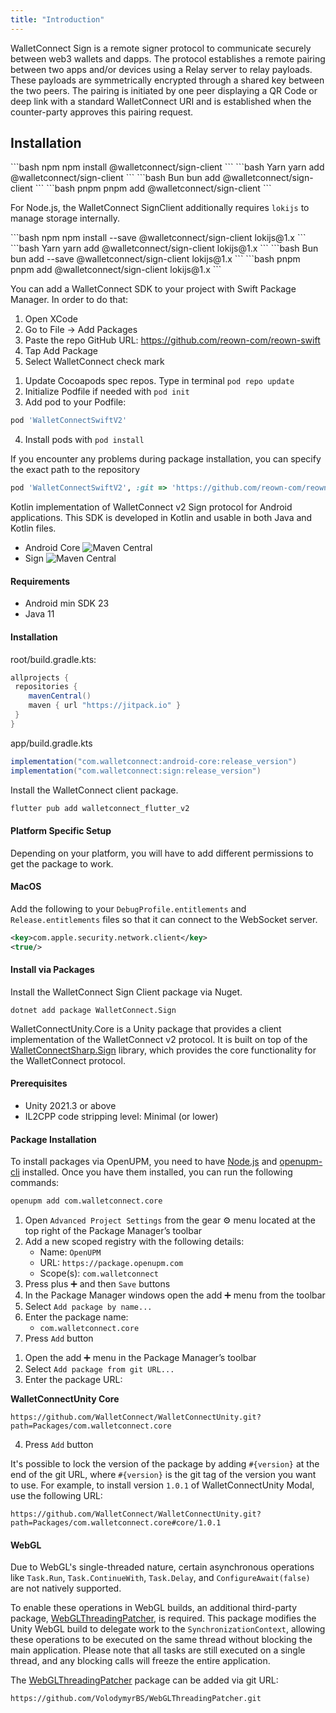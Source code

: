 ```yaml
---
title: "Introduction"
---
```



WalletConnect Sign is a remote signer protocol to communicate securely between web3 wallets and dapps. The protocol establishes a remote pairing between two apps and/or devices using a Relay server to relay payloads. These payloads are symmetrically encrypted through a shared key between the two peers. The pairing is initiated by one peer displaying a QR Code or deep link with a standard WalletConnect URI and is established when the counter-party approves this pairing request.

<CloudBanner />

## Installation

<Tabs>

<Tab title="Web">

<CodeGroup>
  ```bash npm npm install @walletconnect/sign-client ``` ```bash Yarn yarn add
  @walletconnect/sign-client ``` ```bash Bun bun add @walletconnect/sign-client
  ``` ```bash pnpm pnpm add @walletconnect/sign-client ```
</CodeGroup>

<Note>

For Node.js, the WalletConnect SignClient additionally requires `lokijs` to manage storage internally.

</Note>

<CodeGroup>
  ```bash npm npm install --save @walletconnect/sign-client lokijs@1.x ```
  ```bash Yarn yarn add @walletconnect/sign-client lokijs@1.x ``` ```bash Bun
  bun add --save @walletconnect/sign-client lokijs@1.x ``` ```bash pnpm pnpm add
  @walletconnect/sign-client lokijs@1.x ```
</CodeGroup>

</Tab>

<Tab title="iOS">
  <Tabs
queryString="ios-method"
	values={[
		{ label: 'SwiftPackageManager', value: 'spm', },
		{ label: 'Cocoapods', value: 'cocoa', },
	]}
>
<Tab title="SwiftPackageManager">

You can add a WalletConnect SDK to your project with Swift Package Manager. In order to do that:

1. Open XCode
2. Go to File -> Add Packages
3. Paste the repo GitHub URL: https://github.com/reown-com/reown-swift
4. Tap Add Package
5. Select WalletConnect check mark

</Tab>
<Tab title="Cocoapods">

1. Update Cocoapods spec repos. Type in terminal `pod repo update`
2. Initialize Podfile if needed with `pod init`
3. Add pod to your Podfile:

```ruby
pod 'WalletConnectSwiftV2'
```

4. Install pods with `pod install`

If you encounter any problems during package installation, you can specify the exact path to the repository

```ruby
pod 'WalletConnectSwiftV2', :git => 'https://github.com/reown-com/reown-swift.git', :tag => '1.0.5'
```

</Tab>
</Tabs>
</Tab>

<Tab title="Android">
Kotlin implementation of WalletConnect v2 Sign protocol for Android applications. This SDK is developed in Kotlin and usable in both Java and Kotlin files.

- Android Core ![Maven Central](https://img.shields.io/maven-central/v/com.walletconnect/android-core)
- Sign ![Maven Central](https://img.shields.io/maven-central/v/com.walletconnect/sign)

#### Requirements

- Android min SDK 23
- Java 11

#### Installation

root/build.gradle.kts:

```gradle
allprojects {
 repositories {
    mavenCentral()
    maven { url "https://jitpack.io" }
 }
}
```

app/build.gradle.kts

```gradle
implementation("com.walletconnect:android-core:release_version")
implementation("com.walletconnect:sign:release_version")
```

</Tab>

<Tab title="Flutter">
Install the WalletConnect client package.

```dart
flutter pub add walletconnect_flutter_v2
```

#### Platform Specific Setup

Depending on your platform, you will have to add different permissions to get the package to work.

#### MacOS

Add the following to your `DebugProfile.entitlements` and `Release.entitlements` files so that it can connect to the WebSocket server.

```xml
<key>com.apple.security.network.client</key>
<true/>
```

</Tab>

<Tab title=".NET">

#### Install via Packages

Install the WalletConnect Sign Client package via Nuget.

```shell
dotnet add package WalletConnect.Sign
```

</Tab>

<Tab title="Unity">

WalletConnectUnity.Core is a Unity package that provides a client implementation of the WalletConnect v2 protocol. It is built on top of the [WalletConnectSharp.Sign](https://github.com/WalletConnect/WalletConnectSharp) library, which provides the core functionality for the WalletConnect protocol.

#### Prerequisites

- Unity 2021.3 or above
- IL2CPP code stripping level: Minimal (or lower)

#### Package Installation

<Tabs>

<Tab title="OpenUPM CLI">

To install packages via OpenUPM, you need to have [Node.js](https://nodejs.org/en/) and [openupm-cli](https://openupm.com/docs/getting-started.html#installing-openupm-cli) installed. Once you have them installed, you can run the following commands:

```bash
openupm add com.walletconnect.core
```

</Tab>

<Tab title="Package Manager with OpenUPM">

1. Open `Advanced Project Settings` from the gear ⚙ menu located at the top right of the Package Manager’s toolbar
2. Add a new scoped registry with the following details:
   - Name: `OpenUPM`
   - URL: `https://package.openupm.com`
   - Scope(s): `com.walletconnect`
3. Press plus ➕ and then `Save` buttons
4. In the Package Manager windows open the add ➕ menu from the toolbar
5. Select `Add package by name...`
6. Enter the package name:
   - `com.walletconnect.core`
7. Press `Add` button

</Tab>

<Tab title="Package Manager with Git URL">

1. Open the add ➕ menu in the Package Manager’s toolbar
2. Select `Add package from git URL...`
3. Enter the package URL:

**WalletConnectUnity Core**

```
https://github.com/WalletConnect/WalletConnectUnity.git?path=Packages/com.walletconnect.core
```

4. Press `Add` button

It's possible to lock the version of the package by adding `#{version}` at the end of the git URL, where `#{version}` is the git tag of the version you want to use.
For example, to install version `1.0.1` of WalletConnectUnity Modal, use the following URL:

```
https://github.com/WalletConnect/WalletConnectUnity.git?path=Packages/com.walletconnect.core#core/1.0.1
```

</Tab>
</Tabs>

#### WebGL

Due to WebGL's single-threaded nature, certain asynchronous operations like `Task.Run`, `Task.ContinueWith`, `Task.Delay`, and `ConfigureAwait(false)` are not natively supported.

To enable these operations in WebGL builds, an additional third-party package, [WebGLThreadingPatcher](https://github.com/VolodymyrBS/WebGLThreadingPatcher), is required. This package modifies the Unity WebGL build to delegate work to the `SynchronizationContext`, allowing these operations to be executed on the same thread without blocking the main application. Please note that all tasks are still executed on a single thread, and any blocking calls will freeze the entire application.

The [WebGLThreadingPatcher](https://github.com/VolodymyrBS/WebGLThreadingPatcher) package can be added via git URL:

```
https://github.com/VolodymyrBS/WebGLThreadingPatcher.git
```

</Tab>

</Tabs>

